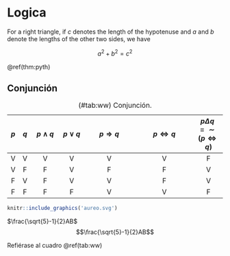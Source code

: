 \mainmatter

# Logica


::: {.theorem #pyth name="Pythagorean theorem"}
For a right triangle, if $c$ denotes the length of the hypotenuse
and $a$ and $b$ denote the lengths of the other two sides, we have

$$a^2 + b^2 = c^2$$
:::

\@ref(thm:pyth)

## Conjunción

| $p$ | $q$ | $p\wedge q$ | $p\vee q$ | $p\Longrightarrow q$ | $p\Longleftrightarrow q$ | $p\Delta q\equiv \sim (p\Longleftrightarrow q)$ |
|:---:|:---:|:-----------:|:---------:|:--------------------:|:------------------------:|:-----------:|
|  V  |  V  |      V      |     V     |          V           |            V             |      F      |
|  V  |  F  |      F      |     V     |          F           |            F             |      V      |
|  F  |  V  |      F      |     V     |          V           |            F             |      V      |
|  F  |  F  |      F      |     F     |          V           |            V             |      F      |

: (\#tab:ww) Conjunción.

```r
knitr::include_graphics('aureo.svg')
```
$\frac{\sqrt{5}-1}{2}AB$
$$\frac{\sqrt{5}-1}{2}AB$$



Refiérase al cuadro \@ref(tab:ww)
